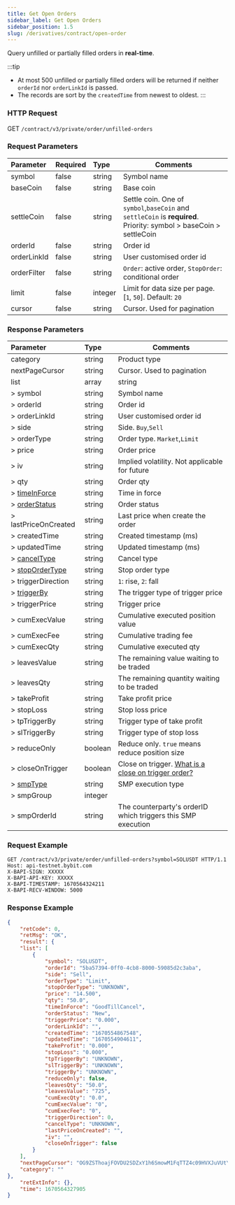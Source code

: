 ```yaml
---
title: Get Open Orders
sidebar_label: Get Open Orders
sidebar_position: 1.5
slug: /derivatives/contract/open-order
---
```


Query unfilled or partially filled orders in **real-time**.

:::tip
- At most 500 unfilled or partially filled orders will be returned if neither `orderId` nor `orderLinkId` is passed.
- The records are sort by the `createdTime` from newest to oldest.
:::

### HTTP Request
GET `/contract/v3/private/order/unfilled-orders`

### Request Parameters
| Parameter | Required | Type | Comments|
|:----- |:-------|:-----|------ |
|symbol |false |string |Symbol name |
|baseCoin |false |string |Base coin |
|settleCoin |false |string |Settle coin. One of `symbol`,`baseCoin` and `settleCoin` is **required**. Priority: symbol > baseCoin > settleCoin |
|orderId |false |string |Order id |
|orderLinkId |false |string |User customised order id |
|orderFilter |false |string |`Order`: active order, `StopOrder`: conditional order|
|limit |false |integer |Limit for data size per page. [`1`, `50`]. Default: `20`|
|cursor |false |string |Cursor. Used for pagination|

### Response Parameters
| Parameter | Type | Comments|
|:----- |:-----|----- |
|category |string |Product type |
|nextPageCursor |string |Cursor. Used to pagination |
|list |array |string |
|> symbol |string |Symbol name |
|> orderId |string |Order id |
|> orderLinkId |string |User customised order id |
|> side |string |Side. `Buy`,`Sell` |
|> orderType |string |Order type. `Market`,`Limit` |
|> price |string |Order price |
|> iv |string |Implied volatility. Not applicable for future|
|> qty |string |Order qty |
|> [timeInForce](../enum#timeinforce) |string |Time in force |
|> [orderStatus](../enum#orderstatus) |string |Order status |
|> lastPriceOnCreated |string |Last price when create the order |
|> createdTime |string |Created timestamp (ms) |
|> updatedTime |string |Updated timestamp (ms) |
|> [cancelType](../enum#canceltype) |string |Cancel type|
|> [stopOrderType](../enum#stopordertype) |string |Stop order type |
|> triggerDirection |string |`1`: rise, `2`: fall |
|> [triggerBy](../enum#triggerby) |string |The trigger type of trigger price |
|> triggerPrice |string |Trigger price |
|> cumExecValue |string |Cumulative executed position value |
|> cumExecFee |string |Cumulative trading fee |
|> cumExecQty |string |Cumulative executed qty |
|> leavesValue |string |The remaining value waiting to be traded |
|> leavesQty |string |The remaining quantity waiting to be traded |
|> takeProfit |string |Take profit price |
|> stopLoss |string |Stop loss price |
|> tpTriggerBy |string |Trigger type of take profit |
|> slTriggerBy |string |Trigger type of stop loss |
|> reduceOnly |boolean |Reduce only. `true` means reduce position size |
|> closeOnTrigger |boolean |Close on trigger. <a href="https://www.bybit.com/en-US/help-center/bybitHC_Article?language=en_US&id=000001050">What is a close on trigger order?</a>|
|> [smpType](../enum#smptype) |string |SMP execution type|
|> smpGroup |integer | |
|> smpOrderId |string |The counterparty's orderID which triggers this SMP execution|

### Request Example

```http
GET /contract/v3/private/order/unfilled-orders?symbol=SOLUSDT HTTP/1.1
Host: api-testnet.bybit.com
X-BAPI-SIGN: XXXXX
X-BAPI-API-KEY: XXXXX
X-BAPI-TIMESTAMP: 1670564324211
X-BAPI-RECV-WINDOW: 5000
```

### Response Example

```json
{
    "retCode": 0,
    "retMsg": "OK",
    "result": {
    "list": [
        {
            "symbol": "SOLUSDT",
            "orderId": "5ba57394-0ff0-4cb8-8000-59085d2c3aba",
            "side": "Sell",
            "orderType": "Limit",
            "stopOrderType": "UNKNOWN",
            "price": "14.500",
            "qty": "50.0",
            "timeInForce": "GoodTillCancel",
            "orderStatus": "New",
            "triggerPrice": "0.000",
            "orderLinkId": "",
            "createdTime": "1670554867548",
            "updatedTime": "1670554904611",
            "takeProfit": "0.000",
            "stopLoss": "0.000",
            "tpTriggerBy": "UNKNOWN",
            "slTriggerBy": "UNKNOWN",
            "triggerBy": "UNKNOWN",
            "reduceOnly": false,
            "leavesQty": "50.0",
            "leavesValue": "725",
            "cumExecQty": "0.0",
            "cumExecValue": "0",
            "cumExecFee": "0",
            "triggerDirection": 0,
            "cancelType": "UNKNOWN",
            "lastPriceOnCreated": "",
            "iv": "",
            "closeOnTrigger": false
        }
    ],
    "nextPageCursor": "OG9ZSThoajFOVDU2SDZxY1h6SmowM1FqTTZ4c09HVXJuVUtYMlcwNldlZEJ6VFlaRndUcFBXSWpKVExtNFlzZTFQT0VZNXI2bHpDOFhzTHVTZjJwamc9PQ==",
    "category": ""
},
    "retExtInfo": {},
    "time": 1670564327905
}
```